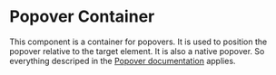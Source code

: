 
<Meta of={stories} />

# Popover Container

This component is a container for popovers. It is used to position the popover relative to the target element.
It is also a native popover. So everything descriped in the [Popover documentation](https://developer.mozilla.org/en-US/docs/Web/API/Popover_API) applies.

<Primary of={stories}>
  <Controls of={stories} />
</Primary>
